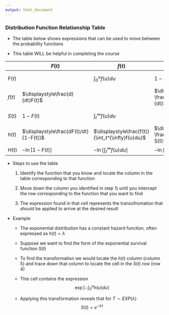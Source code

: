 ---
output: html_document
---

### Distribution Function Relationship Table

- The table below shows expressions that can be used to move between the probability functions 

- <focus>This table WILL be helpful in completing the course</focus>

|      |$F(t)$                   |$f(t)$                              |$S(t)$                 |$h(t)$                               | $H(t)$|
|------|-------------------------|------------------------------------|---------------------- |-------------------------------------|-------|
|$F(t)$|  |$\displaystyle\int_0^uf(u)du$  |$1-S(t)$     |$\displaystyle1-\exp\left[-\int_0^u h(u)du\right]$|$\displaystyle1-\exp\left[-H(t)\right]$|
|$f(t)$|$\displaystyle\frac{d}{dt}F(t)$ | |$\displaystyle-\frac{d}{dt}S(t)$|$\displaystyle h(t)\cdot\exp\left[-\int_0^u h(u)du\right]$ |$\displaystyle-\frac{dH(t)/dt}{\exp[H(t)]}$ |
|$S(t)$|$1-F(t)$  |$\displaystyle\int_t^{\infty}f(u)du$ |  |$\displaystyle\exp\left[-\int_0^u h(u)du\right]$  |$\displaystyle\exp[-H(t)]$|
|$h(t)$|$\displaystyle\frac{dF(t)/dt}{1-F(t)}$|$\displaystyle\frac{f(t)}{\int_t^{\infty}f(u)du}$|$\displaystyle-\frac{d}{dt}\ln S(t)$|                              |$\displaystyle\frac{d}{dt}H(t)$|
|$H(t)$|$\displaystyle-\ln[1-F(t)]$           | $\displaystyle-\ln\left[\int_t^{\infty}f(u)du\right]$      |$\displaystyle-\ln[S(t)]$           |$\displaystyle\int_0^t h(u)du$                    |       |
- Steps to use the table

    1) Identify the function that you know and locate the column in the table corresponding to that function

    2) Move down the column you identified in step 1) until you intercept the row corresponding to the function that you want to find

    3) The expression found in that cell represents the transofromation that should be applied to arrive at the desired result 

- Example 

    + The exponential distribution has a constant hazard function, often expressed as $h(t) = \lambda$

    + Suppose we want to find the form of the exponential survival function $S(t)$ 

    + To find the transformation we would locate the $h(t)$ column (column 5) and trace down that column to locate the cell in the $S(t)$ row (row 4)

    + This cell contains the expression
$$\displaystyle\exp\left[-\int_0^u h(u)du\right]$$

    + Applying this transformation reveals that for $T \sim EXP(\lambda)$
$$S(t)=e^{-\lambda t}$$

